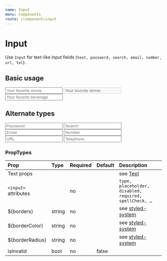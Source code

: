 ```yaml
---
name: Input
menu: Components
route: /component/input
---
```



# Input

Use `Input` for text-like input fields (`text, password, search, email, number,
url, tel`).

## Basic usage

<Playground>
    <Input placeholder="Your favorite movie" mb={4} />
    <Input placeholder="Your favorite dinner" disabled width="45%" mr={8} />
    <Input placeholder="Your favorite beverage" required width="45%" />
</Playground>

## Alternate types

<Playground>
    <Input type="password" placeholder="Password" mb={4} />
    <Input type="search" placeholder="Search" mb={4} />
    <Input type="email" placeholder="Email" mb={4} />
    <Input type="number" placeholder="Number" mb={4} />
    <Input type="url" placeholder="URL" mb={4} />
    <Input type="tel" placeholder="Telephone" mb={4} />
</Playground>

### PropTypes

| Prop | Type | Required | Default | Description |
|:-----|:-----|:---------|:--------|:------------|
| Text props | | | | see [Text](/components/text) |
| `<input>` attributes | | no | | `type, placeholder, disabled, required, spellCheck, …` |
| ${borders} | string | no | | see [styled-system](https://jxnblk.com/styled-system/) |
| ${borderColor} | string | no | | see [styled-system](https://jxnblk.com/styled-system/) |
| ${borderRadius} | string | no | | see [styled-system](https://jxnblk.com/styled-system/) |
| isInvalid | bool | no | false |  |
